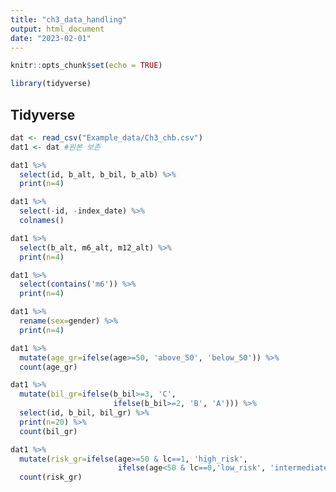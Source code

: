 ```yaml
---
title: "ch3_data_handling"
output: html_document
date: "2023-02-01"
---
```


```r
knitr::opts_chunk$set(echo = TRUE)

library(tidyverse)


```

## Tidyverse 

```r
dat <- read_csv("Example_data/Ch3_chb.csv") 
dat1 <- dat #원본 보존
```

```r
dat1 %>% 
  select(id, b_alt, b_bil, b_alb) %>% 
  print(n=4)

dat1 %>% 
  select(-id, -index_date) %>% 
  colnames()

dat1 %>% 
  select(b_alt, m6_alt, m12_alt) %>% 
  print(n=4)

dat1 %>% 
  select(contains('m6')) %>% 
  print(n=4)

dat1 %>% 
  rename(sex=gender) %>% 
  print(n=4)
```

```r
dat1 %>% 
  mutate(age_gr=ifelse(age>=50, 'above_50', 'below_50')) %>% 
  count(age_gr)
```

```r
dat1 %>% 
  mutate(bil_gr=ifelse(b_bil>=3, 'C', 
                       ifelse(b_bil>=2, 'B', 'A'))) %>% 
  select(id, b_bil, bil_gr) %>% 
  print(n=20) %>% 
  count(bil_gr)
```

```r
dat1 %>% 
  mutate(risk_gr=ifelse(age>=50 & lc==1, 'high_risk',
                        ifelse(age<50 & lc==0,'low_risk', 'intermediate_risk'))) %>% 
  count(risk_gr)
```



